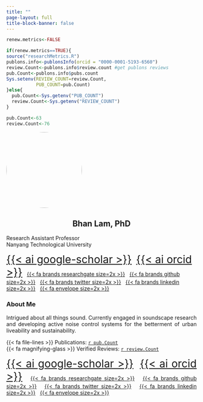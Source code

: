 ```yaml
---
title: ""
page-layout: full
title-block-banner: false
---
```


<!--# launch shell to publish:  quarto publish gh-pages -->

```r
renew.metrics<-FALSE

if(renew.metrics==TRUE){
source("researchMetrics.R")
publons.info<-publonsInfo(orcid = "0000-0001-5193-6560")
review.Count<-publons.info$review.count #get publons reviews
pub.Count<-publons.info$pubs.count
Sys.setenv(REVIEW_COUNT=review.Count,
           PUB_COUNT=pub.Count)
}else{
  pub.Count<-Sys.getenv("PUB_COUNT")
  review.Count<-Sys.getenv("REVIEW_COUNT")
}

pub.Count<-63
review.Count<-76
```

<!--# outer div -->

::: content-block
<!--# flex container -->

::: {#profile .features style="fig-align:\"center"}
<!--# profile pic flexbox -->

![](images/profile.jpg){style="border-radius:100px" width="200"}

## Bhan Lam, PhD {style="text-align:center"}

Research Assistant Professor <br> Nanyang Technological University <br>

[{{< ai google-scholar >}}](https://scholar.google.com.sg/citations?user=22NFnNsAAAAJ&hl=en){style="font-size:2em"}   [{{< ai orcid >}}](https://orcid.org/0000-0001-5193-6560){style="font-size:2em"}   [{{< fa brands researchgate size=2x >}}](https://www.researchgate.net/profile/Bhan-Lam)   [{{< fa brands github size=2x >}}](https://github.com/bhanlam)   [{{< fa brands twitter size=2x >}}](https://twitter.com/bhanlam)   [{{< fa brands linkedin size=2x >}}](https://www.linkedin.com/in/lambhan/)   [{{< fa envelope size=2x >}}](mailto:bhanlam@ntu.edu.sg)

:::

::: features
::: feature
::: {style="text-align:justify"}
### About Me

Intrigued about all things sound. Currently engaged in soundscape research and developing active noise control systems for the betterment of urban liveability and sustainability.

{{< fa file-lines >}} Publications: [`r pub.Count`](https://publons.com/wos-op/researcher/2575795/bhan-lam/publications/) <br> {{< fa magnifying-glass >}} Verified Reviews: [`r review.Count`](https://publons.com/wos-op/researcher/2575795/bhan-lam/peer-review/)

[{{< ai google-scholar >}}](https://scholar.google.com.sg/citations?user=22NFnNsAAAAJ&hl=en){style="font-size:2em"}   [{{< ai orcid >}}](https://orcid.org/0000-0001-5193-6560){style="font-size:2em"}   [{{< fa brands researchgate size=2x >}}](https://www.researchgate.net/profile/Bhan-Lam)   [{{< fa brands github size=2x >}}](https://github.com/bhanlam)   [{{< fa brands twitter size=2x >}}](https://twitter.com/bhanlam)   [{{< fa brands linkedin size=2x >}}](https://www.linkedin.com/in/lambhan/)   [{{< fa envelope size=2x >}}](mailto:bhanlam@ntu.edu.sg)
:::
:::
:::
:::
